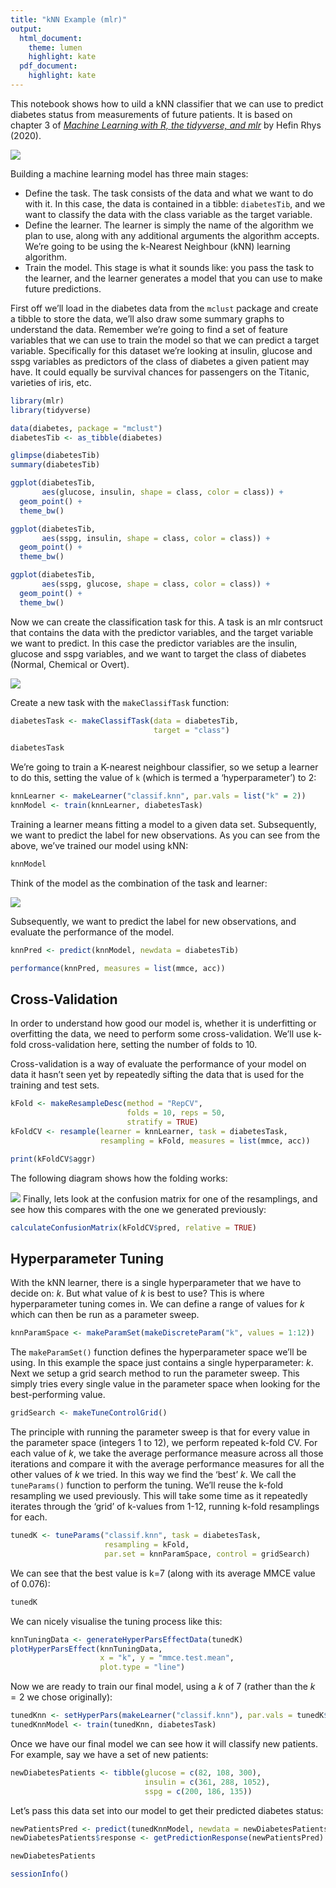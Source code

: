 ```yaml
---
title: "kNN Example (mlr)"
output:
  html_document:
    theme: lumen
    highlight: kate
  pdf_document:
    highlight: kate
---
```


This notebook shows how to uild a kNN classifier that we can use to predict diabetes status from measurements of future patients. It is based on chapter 3 of [_Machine Learning with R, the tidyverse, and mlr_](https://www.manning.com/books/machine-learning-with-r-the-tidyverse-and-mlr) by Hefin Rhys (2020). 

![](mlr-book.jpg)

Building a machine learning model has three main stages:

* Define the task. The task consists of the data and what we want to do with it. In this case, the data is contained in a tibble: `diabetesTib`, and we want to classify the data with the class variable as the target variable.
* Define the learner. The learner is simply the name of the algorithm we plan to use, along with any additional arguments the algorithm accepts. We're going to be using the k-Nearest Neighbour (kNN) learning algorithm.
* Train the model. This stage is what it sounds like: you pass the task to the learner, and the learner generates a model that you can use to make future predictions.         

First off we'll load in the diabetes data from the `mclust` package and create a tibble to store the data, we'll also draw some summary graphs to understand the data. Remember we're going to find a set of feature variables that we can use to train the model so that we can predict a target variable. Specifically for this dataset we're looking at insulin, glucose and sspg variables as predictors of the class of diabetes a given patient may have. It could equally be survival chances for passengers on the Titanic, varieties of iris, etc.

```r
library(mlr)
library(tidyverse)

data(diabetes, package = "mclust")
diabetesTib <- as_tibble(diabetes)

glimpse(diabetesTib)
summary(diabetesTib)
```


```r
ggplot(diabetesTib, 
       aes(glucose, insulin, shape = class, color = class)) +
  geom_point() + 
  theme_bw()

ggplot(diabetesTib, 
       aes(sspg, insulin, shape = class, color = class)) +  
  geom_point() +  
  theme_bw()

ggplot(diabetesTib, 
       aes(sspg, glucose, shape = class, color = class)) +  
  geom_point() +
  theme_bw()
```

Now we can create the classification task for this. A task is an mlr contsruct that contains the data with the predictor variables, and the target variable we want to predict. In this case the predictor variables are the insulin, glucose and sspg variables, and we want to target the class of diabetes (Normal, Chemical or Overt).

![](task.jpg)

Create a new task with the `makeClassifTask` function:

```r
diabetesTask <- makeClassifTask(data = diabetesTib, 
                                target = "class")
```

```r
diabetesTask
```

We're going to train a K-nearest neighbour classifier, so we setup a learner to do this, setting the value of `k` (which is termed a 'hyperparameter') to 2:

```r
knnLearner <- makeLearner("classif.knn", par.vals = list("k" = 2))
knnModel <- train(knnLearner, diabetesTask)
```

Training a learner means fitting a model to a given data set. Subsequently, we want to predict the label for new observations. As you can see from the above, we've trained our model using kNN:

```r
knnModel
```

Think of the model as the combination of the task and learner:

![](model.jpg)

Subsequently, we want to predict the label for new observations, and evaluate the performance of the model. 

```r
knnPred <- predict(knnModel, newdata = diabetesTib)

performance(knnPred, measures = list(mmce, acc))
```

## Cross-Validation

In order to understand how good our model is, whether it is underfitting or overfitting the data, we need to perform some cross-validation. We'll use k-fold cross-validation here, setting the number of folds to 10.

Cross-validation is a way of evaluate the performance of your model on data it hasn’t seen yet by repeatedly sifting the data that is used for the training and test sets.

```r
kFold <- makeResampleDesc(method = "RepCV", 
                          folds = 10, reps = 50, 
                          stratify = TRUE)
kFoldCV <- resample(learner = knnLearner, task = diabetesTask, 
                    resampling = kFold, measures = list(mmce, acc))
```

```r
print(kFoldCV$aggr)
```
The following diagram shows how the folding works:

![](k-fold.jpg)
Finally, lets look at the confusion matrix for one of the resamplings, and see how this compares with the one we generated previously:

```r
calculateConfusionMatrix(kFoldCV$pred, relative = TRUE)
```

## Hyperparameter Tuning

With the kNN learner, there is a single hyperparameter that we have to decide on: _k_. But what value of _k_ is best to use? This is where hyperparameter tuning comes in. We can define a range of values for _k_ which can then be run as a parameter sweep.

```r
knnParamSpace <- makeParamSet(makeDiscreteParam("k", values = 1:12))
```

The `makeParamSet()` function defines the hyperparameter space we'll be using. In this example the space just contains a single hyperparameter: _k_. Next we setup a grid search method to run the parameter sweep. This simply tries every single value in the parameter space when looking for the best-performing value.

```r
gridSearch <- makeTuneControlGrid()
```

The principle with running the parameter sweep is that for every value in the parameter space (integers 1 to 12), we perform repeated k-fold CV. For each value of _k_, we take the average performance measure across all those iterations and compare it with the average performance measures for all the other values of _k_ we tried. In this way we find the 'best' _k_. We call the `tuneParams()` function to perform the tuning. We'll reuse the k-fold resampling we used previously. This will take some time as it repeatedly iterates through the 'grid' of k-values from 1-12, running k-fold resamplings for each.

```r
tunedK <- tuneParams("classif.knn", task = diabetesTask,
                     resampling = kFold,
                     par.set = knnParamSpace, control = gridSearch)
```

We can see that the best value is k=7 (along with its average MMCE value of 0.076):

```r
tunedK
```

We can nicely visualise the tuning process like this:

```r
knnTuningData <- generateHyperParsEffectData(tunedK)
plotHyperParsEffect(knnTuningData, 
                    x = "k", y = "mmce.test.mean",
                    plot.type = "line")
```
Now we are ready to train our final model, using a _k_ of 7 (rather than the $k=2$ we chose originally):

```r
tunedKnn <- setHyperPars(makeLearner("classif.knn"), par.vals = tunedK$x)
tunedKnnModel <- train(tunedKnn, diabetesTask)
```

Once we have our final model we can see how it will classify new patients. For example, say we have a set of new patients:

```r
newDiabetesPatients <- tibble(glucose = c(82, 108, 300),
                              insulin = c(361, 288, 1052),
                              sspg = c(200, 186, 135))
```

Let's pass this data set into our model to get their predicted diabetes status:

```r
newPatientsPred <- predict(tunedKnnModel, newdata = newDiabetesPatients)
newDiabetesPatients$response <- getPredictionResponse(newPatientsPred)

newDiabetesPatients
```

```r
sessionInfo()
```

